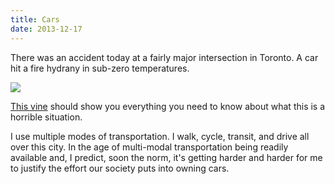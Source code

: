 ```yaml
---
title: Cars
date: 2013-12-17
---
```



There was an accident today at a fairly major intersection in Toronto. A car hit a fire hydrany in sub-zero temperatures.

 ![](7A40C87F23494971A108B9B2B795691E.jpg)

[This vine](https://vine.co/v/h0hPem6eVrd) should show you everything you need to know about what this is a horrible situation.

I use multiple modes of transportation. I walk, cycle, transit, and drive all over this city. In the age of multi-modal transportation being readily available and, I predict, soon the norm, it's getting harder and harder for me to justify the effort our society puts into owning cars.


  